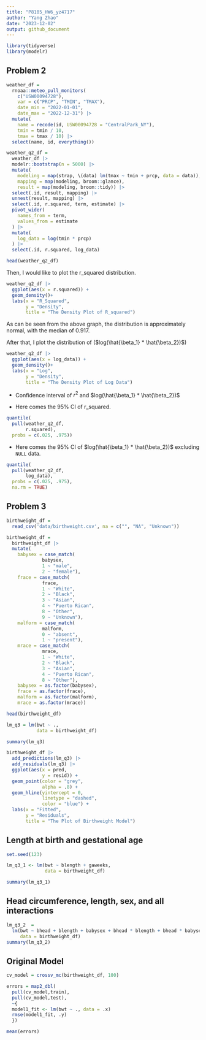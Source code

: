 ```yaml
---
title: "P8105_HW6_yz4717"
author: "Yang Zhao"
date: "2023-12-02"
output: github_document
---
```


```r
library(tidyverse)
library(modelr)
```

## Problem 2

```r
weather_df = 
  rnoaa::meteo_pull_monitors(
    c("USW00094728"),
    var = c("PRCP", "TMIN", "TMAX"), 
    date_min = "2022-01-01",
    date_max = "2022-12-31") |>
  mutate(
    name = recode(id, USW00094728 = "CentralPark_NY"),
    tmin = tmin / 10,
    tmax = tmax / 10) |>
  select(name, id, everything())
```

```r
weather_q2_df =
  weather_df |> 
  modelr::bootstrap(n = 5000) |> 
  mutate(
    modeling = map(strap, \(data) lm(tmax ~ tmin + prcp, data = data)),
    mapping = map(modeling, broom::glance),
    result = map(modeling, broom::tidy)) |>
  select(.id, result, mapping) |> 
  unnest(result, mapping) |>
  select(.id, r.squared, term, estimate) |>
  pivot_wider(
    names_from = term,
    values_from = estimate
  ) |>
  mutate(
    log_data = log(tmin * prcp)
  ) |>
  select(.id, r.squared, log_data)

head(weather_q2_df)
```

Then, I would like to plot the r_squared distribution.

```r

weather_q2_df |>
  ggplot(aes(x = r.squared)) +
  geom_density()+
  labs(x = "R_Squared",
       y = "Density",
       title = "The Density Plot of R_squared")

```

As can be seen from the above graph, the distribution is approximately normal, with the median of 0.917. 

After that, I plot the distribution of ($log(\hat{\beta_1} * \hat{\beta_2})$)

```r

weather_q2_df |>
  ggplot(aes(x = log_data)) +
  geom_density()+
  labs(x = "Log",
       y = "Density",
       title = "The Density Plot of Log Data")

```

* Confidence interval of ${r^2}$ and $log(\hat{\beta_1} * \hat{\beta_2})$

* Here comes the 95% CI of r_squared.

```r

quantile(
  pull(weather_q2_df,
       r.squared),
  probs = c(.025, .975))

```

* Here comes the 95% CI of $log(\hat{\beta_1} * \hat{\beta_2})$ excluding `NULL` data.

```r

quantile(
  pull(weather_q2_df,
       log_data),
  probs = c(.025, .975),
  na.rm = TRUE)

```

## Problem 3


```r

birthweight_df =
  read_csv('data/birthweight.csv', na = c("", "NA", "Unknown"))

birthweight_df =
  birthweight_df |>
  mutate(
    babysex = case_match(
             babysex,
             1 ~ "male",
             2 ~ "female"),
    frace = case_match(
             frace,
             1 ~ "White", 
             2 ~ "Black", 
             3 ~ "Asian", 
             4 ~ "Puerto Rican", 
             8 ~ "Other", 
             9 ~ "Unknown"),
    malform = case_match(
             malform,
             0 ~ "absent",
             1 ~ "present"),
    mrace = case_match(
             mrace,
             1 ~ "White", 
             2 ~ "Black", 
             3 ~ "Asian", 
             4 ~ "Puerto Rican", 
             8 ~ "Other"),
    babysex = as.factor(babysex),
    frace = as.factor(frace),
    malform = as.factor(malform),
    mrace = as.factor(mrace))

head(birthweight_df)

```


```r

lm_q3 = lm(bwt ~ .,
           data = birthweight_df)

summary(lm_q3)

```


```r

birthweight_df |>
  add_predictions(lm_q3) |>
  add_residuals(lm_q3) |>
  ggplot(aes(x = pred,
             y = resid)) +
  geom_point(color = "grey",
             alpha = .8) +
  geom_hline(yintercept = 0,
             linetype = "dashed",
             color = "blue") +
  labs(x = "Fitted",
       y = "Residuals",
       title = "The Plot of Birthweight Model")

```

## Length at birth and gestational age

```r

set.seed(123)

lm_q3_1 <- lm(bwt ~ blength + gaweeks,
              data = birthweight_df)

summary(lm_q3_1)

```

## Head circumference, length, sex, and all interactions

```r

lm_q3_2  =  
  lm(bwt ~ bhead + blength + babysex + bhead * blength + bhead * babysex + blength * babysex, 
     data = birthweight_df)
summary(lm_q3_2)

```

## Original Model

```r

cv_model = crossv_mc(birthweight_df, 100)

errors = map2_dbl(
  pull(cv_model,train),
  pull(cv_model,test), 
  ~{
  model1_fit <- lm(bwt ~ ., data = .x)
  rmse(model1_fit, .y)
  })

mean(errors)

```

